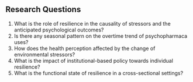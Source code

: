 ## Research Questions

1. What is the role of resilience in the causality of stressors and the
   anticipated psychological outcomes?
1. Is there any seasonal pattern on the overtime trend of psychopharmaca uses?
1. How does the health perception affected by the change of environmental stressors?
1. What is the impact of institutional-based policy towards individual resilience?
1. What is the functional state of resilience in a cross-sectional settings?

